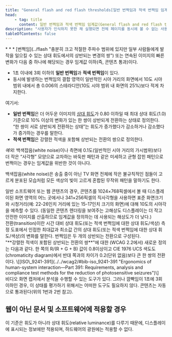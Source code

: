 ```yaml
---
title: "General flash and red flash thresholds[일반 번쩍임과 적색 번쩍임 임계값]"
head:
    - tag: title
      content: 일반 번쩍임과 적색 번쩍임 임계값(General flash and red flash thresholds)
description: "사용자가 인식하지 못한 채 실행되면 전체 페이지를 동시에 볼 수 없는 사용자에게 혼란을 줄 수 있는 중요한 변화"
tableOfContents: false
---
```


<Badge text="WCAG2" variant="note" size="large" />
* * *
[번쩍임](../flash "충분히 크고 적절한 주파수 범위에 있지만 일부 사람들에게 발작을 일으킬 수 있는 상대 휘도에서의 상반되는 변경의 쌍") 또는 연속된 이미지의 빠른 변화가 다음 중 하나에 해당되는 경우 임계값 이하(즉, 콘텐츠 통과)이다.

*  1초 이내에 3회 이하의 **일반 번쩍임**과 **적색 번쩍임**이 있다.
*  동시에 발생하는 번쩍임의 결합 영역이 일반적인 시야 거리의 화면에서 10도 시야 범위 내에서 총 0.006의 스테라디안(10도 시야 범위 내 화면의 25%)보다 적게 차지한다.

여기서:

*   **일반 번쩍임**은 더 어두운 이미지의 [상대 휘도](../relative-luminance "색 공간상에 있는 모든 지점의 상대적 밝기. 가장 어두운 검은색의 경우 0으로, 가장 밝은 흰색의 경우 1로 표준화되어 있음")가 0.80 이하일 때 최대 상대 휘도(1.0) 기준으로 10% 이상의 변화가 있는 한 쌍이 상반되게 전환하는 상태로 정의한다. “한 쌍이 서로 상반되게 전환하는 상태”는 휘도가 증가했다가 감소하거나 감소했다가 증가하는 경우를 말한다.
*   **적색 번쩍임**은 강렬한 적색을 포함해 상반되는 전환의 쌍으로 정의한다.

_예외:_ 백색잡음(<span lang="en">white noise</span>)이나 측면에 0.1도(일반적인 시야 거리의 가시범위)보다 더 작은 “사각형” 모양으로 교차하는 바둑판 패턴과 같은 미세하고 균형 잡힌 패턴으로 번쩍이는 경우는 임계값을 위반한 것이 아니다.

<Badge text="역자주" variant="note" size="large" /> 백색잡음(<span lang="en">white noise</span>)은 송출 중이 아닌 TV 화면 전체에 작은 불규칙적인 점들이 고르게 분포된 모습처럼 모든 색상의 빛이 고르게 혼합된 무작위 패턴을 말하기도 한다.


<Aside title="참고 1">
일반 소프트웨어 또는 웹 콘텐츠의 경우, 콘텐츠를 1024×768픽셀에서 볼 때 디스플레이된 화면 영역의 어느 곳에서나 341×256픽셀의 직사각형을 사용하면 표준 화면크기와 시청거리(예: 22-26인치 거리에 있는 15-17인치 크기의 화면)에 대해 10도의 시야각을 예측할 수 있다. (동일한 콘텐츠 렌더링을 보여주는 고해상도 디스플레이는 더 작고 안전한 이미지를 산출하므로 임계값을 정의하는 데 사용되는 해상도가 더 낮다.)
</Aside>
<Aside title="참고 2">
전환(<span lang="en">transition</span>)이란 시간 대비 상대 휘도(또는 적색 번쩍임에 대한 상대 휘도/색상) 측정 도표에서 인접한 최대값과 최소값 간의 상대 휘도(또는 적색 번쩍임에 대한 상대 휘도/색상)의 변화를 말한다. 번쩍임은 두 개의 상반되는 전환으로 구성된다.
</Aside>
<Aside title="참고 3">
"**강렬한 적색이 포함된 상반되는 전환의 쌍**"에 대한 (WCAG 2.2에서) 새로운 정의는 다음과 같다. 한 쪽의 R/(R + G + B) 값이 0.8이상이고 CIE 1976 UCS 색도도(<span lang="en">chromaticity diagram</span>)에서 반대 쪽과의 차이가 0.2(단위 없음)보다 큰 한 쌍의 전환이다. \[[ISO\_9241-391](../../wcag2/#bib-iso_9241-391 "Ergonomics of human-system interaction—Part 391: Requirements, analysis and compliance test methods for the reduction of photosensitive seizures")\]
</Aside>
<Aside title="참고 4">
비디오 화면 캡처에서 분석을 수행할 수 있는 도구가 있다. 그러나 깜빡임이 1초에 3회 이하인 경우, 이 상태를 평가하기 위해서는 어떠한 도구도 필요하지 않다. 콘텐츠는 자동으로 통과된다(위의 1번과 2번 참고).
</Aside>

<Badge text="WCAG2ICT" variant="tip" size="large" /> 웹이 아닌 문서 및 소프트웨어에 적용할 경우
---
<Aside title="참고(추가됨)">
이 기준은 휘도가 아니라 상대 휘도(<span lang="en">relative luminance</span>)를 다루기 때문에, 디스플레이에 표시되는 정보에만 적용되며, 하드웨어의 광원에는 적용할 수 없다.
</Aside>